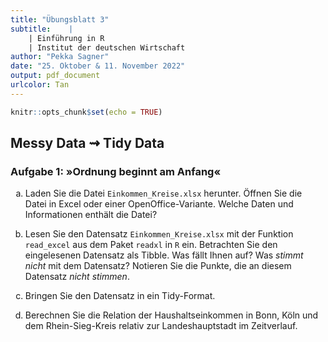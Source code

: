 ```yaml
---
title: "Übungsblatt 3"
subtitle:    |
    | Einführung in R
    | Institut der deutschen Wirtschaft
author: "Pekka Sagner"
date: "25. Oktober & 11. November 2022"
output: pdf_document
urlcolor: Tan
---
```


```r
knitr::opts_chunk$set(echo = TRUE)
```

## Messy Data $\rightsquigarrow$ Tidy Data

### Aufgabe 1: &raquo;Ordnung beginnt am Anfang&laquo;

a) Laden Sie die Datei `Einkommen_Kreise.xlsx` herunter. Öffnen Sie die Datei in Excel oder einer OpenOffice-Variante. Welche Daten und Informationen enthält die Datei?

b) Lesen Sie den Datensatz `Einkommen_Kreise.xlsx` mit der Funktion `read_excel` aus dem Paket `readxl` in `R` ein. Betrachten Sie den eingelesenen Datensatz als Tibble. Was fällt Ihnen auf? Was *stimmt nicht* mit dem Datensatz? Notieren Sie die Punkte, die an diesem Datensatz *nicht stimmen*.

c) Bringen Sie den Datensatz in ein Tidy-Format.

d) Berechnen Sie die Relation der Haushaltseinkommen in Bonn, Köln und dem Rhein-Sieg-Kreis relativ zur Landeshauptstadt im Zeitverlauf. 